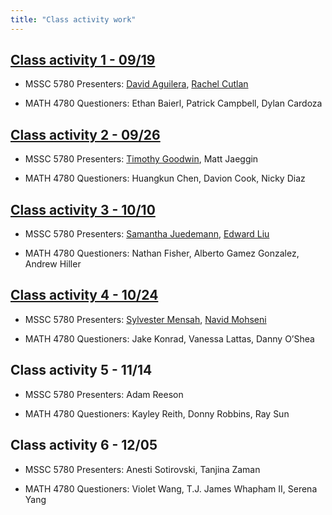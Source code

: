 ```yaml
---
title: "Class activity work"
---
```


## [Class activity 1 - 09/19](activity/act-1.pdf)

-   MSSC 5780 Presenters: [David Aguilera](activity/act-1_david.pptx), [Rachel Cutlan](activity/act-1_rachel.pptx)

-   MATH 4780 Questioners: Ethan Baierl, Patrick Campbell, Dylan Cardoza

## [Class activity 2 - 09/26](activity/act-2.pdf)

-   MSSC 5780 Presenters: [Timothy Goodwin](activity/act-2_timothy.pptx), Matt Jaeggin

-   MATH 4780 Questioners: Huangkun Chen, Davion Cook, Nicky Diaz

## [Class activity 3 - 10/10](activity/act-3.pdf)

-   MSSC 5780 Presenters: [Samantha Juedemann](activity/act-3_samantha.pptx), [Edward Liu](activity/act-3_edward.pdf)

-   MATH 4780 Questioners: Nathan Fisher, Alberto Gamez Gonzalez, Andrew Hiller

## [Class activity 4 - 10/24](activity/act-4.pdf)

-   MSSC 5780 Presenters: [Sylvester Mensah](activity/act-4_sylvester.pdf), [Navid Mohseni](https://rpubs.com/NavidMhs/Pitfalls)

-   MATH 4780 Questioners: Jake Konrad, Vanessa Lattas, Danny O'Shea

## Class activity 5 - 11/14

-   MSSC 5780 Presenters: Adam Reeson

-   MATH 4780 Questioners: Kayley Reith, Donny Robbins, Ray Sun

## Class activity 6 - 12/05

-   MSSC 5780 Presenters: Anesti Sotirovski, Tanjina Zaman

-   MATH 4780 Questioners: Violet Wang, T.J. James Whapham II, Serena Yang

